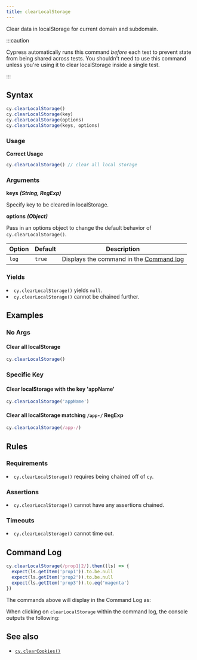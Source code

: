 ```yaml
---
title: clearLocalStorage
---
```


Clear data in localStorage for current domain and subdomain.

:::caution

Cypress automatically runs this command _before_ each test to prevent state from
being shared across tests. You shouldn't need to use this command unless you're
using it to clear localStorage inside a single test.

:::

## Syntax

```javascript
cy.clearLocalStorage()
cy.clearLocalStorage(key)
cy.clearLocalStorage(options)
cy.clearLocalStorage(keys, options)
```

### Usage

**<Icon name="check-circle" color="green"></Icon> Correct Usage**

```javascript
cy.clearLocalStorage() // clear all local storage
```

### Arguments

**<Icon name="angle-right"></Icon> keys** **_(String, RegExp)_**

Specify key to be cleared in localStorage.

**<Icon name="angle-right"></Icon> options** **_(Object)_**

Pass in an options object to change the default behavior of
`cy.clearLocalStorage()`.

| Option | Default | Description                                                                              |
| ------ | ------- | ---------------------------------------------------------------------------------------- |
| `log`  | `true`  | Displays the command in the [Command log](/guides/core-concepts/cypress-app#Command-Log) |

### Yields [<Icon name="question-circle"/>](/guides/core-concepts/introduction-to-cypress#Subject-Management)

<List><li>`cy.clearLocalStorage()` yields
`null`.</li><li>`cy.clearLocalStorage()` cannot be chained further.</li></List>

## Examples

### No Args

#### Clear all localStorage

```javascript
cy.clearLocalStorage()
```

### Specific Key

#### Clear localStorage with the key 'appName'

```javascript
cy.clearLocalStorage('appName')
```

#### Clear all localStorage matching `/app-/` RegExp

```javascript
cy.clearLocalStorage(/app-/)
```

## Rules

### Requirements [<Icon name="question-circle"/>](/guides/core-concepts/introduction-to-cypress#Chains-of-Commands)

<List><li>`cy.clearLocalStorage()` requires being chained off of
`cy`.</li></List>

### Assertions [<Icon name="question-circle"/>](/guides/core-concepts/introduction-to-cypress#Assertions)

<List><li>`cy.clearLocalStorage()` cannot have any assertions
chained.</li></List>

### Timeouts [<Icon name="question-circle"/>](/guides/core-concepts/introduction-to-cypress#Timeouts)

<List><li>`cy.clearLocalStorage()` cannot time out.</li></List>

## Command Log

```javascript
cy.clearLocalStorage(/prop1|2/).then((ls) => {
  expect(ls.getItem('prop1')).to.be.null
  expect(ls.getItem('prop2')).to.be.null
  expect(ls.getItem('prop3')).to.eq('magenta')
})
```

The commands above will display in the Command Log as:

<DocsImage src="/img/api/clearlocalstorage/clear-ls-localstorage-in-command-log.png" alt="Command log for clearLocalStorage" ></DocsImage>

When clicking on `clearLocalStorage` within the command log, the console outputs
the following:

<DocsImage src="/img/api/clearlocalstorage/local-storage-object-shown-in-console.png" alt="console.log for clearLocalStorage" ></DocsImage>

## See also

- [`cy.clearCookies()`](/api/commands/clearcookies)
